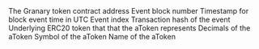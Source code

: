 <ParamField path="contract_address">
The Granary token contract address
</ParamField>
<ParamField path="evt_block_number">
Event block number
</ParamField>
<ParamField path="evt_block_time">
Timestamp for block event time in UTC
</ParamField>
<ParamField path="evt_index">
Event index
</ParamField>
<ParamField path="evt_tx_hash">
Transaction hash of the event
</ParamField>
<ParamField path="underlyingAsset">
Underlying ERC20 token that that the aToken represents
</ParamField>
<ParamField path="aTokenDecimals">
Decimals of the aToken
</ParamField>
<ParamField path="aTokenSymbol">
Symbol of the aToken
</ParamField>
<ParamField path="aTokenName">
Name of the aToken
</ParamField>
